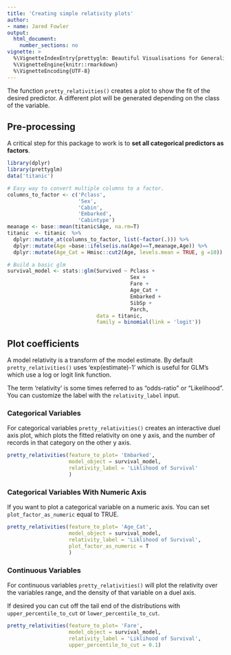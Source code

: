 ```yaml
---
title: 'Creating simple relativity plots'
author:
- name: Jared Fowler
output:
  html_document: 
    number_sections: no
vignette: >
  %\VignetteIndexEntry{prettyglm: Beautiful Visualisations for Generalized Linear Models}
  %\VignetteEngine{knitr::rmarkdown}
  %\VignetteEncoding{UTF-8}
---
```


The function `pretty_relativities()` creates a plot to show the fit of the desired predictor. A different plot will be generated depending on the class of the variable.

## Pre-processing

A critical step for this package to work is to **set all categorical predictors as factors**. 

```r
library(dplyr)
library(prettyglm)
data('titanic')

# Easy way to convert multiple columns to a factor.
columns_to_factor <- c('Pclass',
                       'Sex',
                       'Cabin', 
                       'Embarked',
                       'Cabintype')
meanage <- base::mean(titanic$Age, na.rm=T)
titanic  <- titanic  %>%
  dplyr::mutate_at(columns_to_factor, list(~factor(.))) %>%
  dplyr::mutate(Age =base::ifelse(is.na(Age)==T,meanage,Age)) %>% 
  dplyr::mutate(Age_Cat = Hmisc::cut2(Age, levels.mean = TRUE, g =10))

# Build a basic glm
survival_model <- stats::glm(Survived ~ Pclass + 
                                        Sex + 
                                        Fare +
                                        Age_Cat +
                                        Embarked + 
                                        SibSp + 
                                        Parch, 
                             data = titanic, 
                             family = binomial(link = 'logit'))
```

## Plot coefficients {.tabset}

A model relativity is a transform of the model estimate. By default `pretty_relativities()` uses 'exp(estimate)-1' which is useful for GLM's which use a log or logit link function. 

The term 'relativity' is some times referred to as "odds-ratio" or "Likelihood". You can customize the label with the `relativity_label` input.

### Categorical Variables

For categorical variables `pretty_relativities()` creates an interactive duel axis plot, which plots the fitted relativity on one y axis, and the number of records in that category on the other y axis. 

```r
pretty_relativities(feature_to_plot= 'Embarked',
                    model_object = survival_model,
                    relativity_label = 'Liklihood of Survival'
                    )
```

### Categorical Variables With Numeric Axis

If you want to plot a categorical variable on a numeric axis. You can set `plot_factor_as_numeric` equal to TRUE.

```r
pretty_relativities(feature_to_plot= 'Age_Cat',
                    model_object = survival_model,
                    relativity_label = 'Liklihood of Survival',
                    plot_factor_as_numeric = T
                    )
```


### Continuous Variables

For continuous variables `pretty_relativities()` will plot the relativity over the variables range, and the density of that variable on a duel axis.

If desired you can cut off the tail end of the distributions with `upper_percentile_to_cut` or `lower_percentile_to_cut`. 

```r
pretty_relativities(feature_to_plot= 'Fare',
                    model_object = survival_model,
                    relativity_label = 'Liklihood of Survival',
                    upper_percentile_to_cut = 0.1)
```
